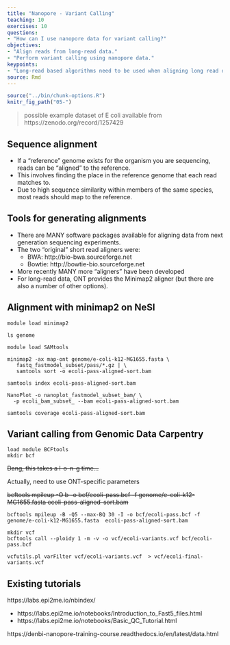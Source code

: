 ```yaml
---
title: "Nanopore - Variant Calling"
teaching: 10
exercises: 10
questions:
- "How can I use nanopore data for variant calling?"
objectives:
- "Align reads from long-read data."
- "Perform variant calling using nanopore data."
keypoints:
- "Long-read based algorithms need to be used when aligning long read data."
source: Rmd
---
```


```r
source("../bin/chunk-options.R")
knitr_fig_path("05-")
```

> possible example dataset of E coli available from https://zenodo.org/record/1257429






## Sequence alignment

 - If a “reference” genome exists for the organism you are sequencing, reads can be “aligned” to the reference.
 - This involves finding the place in the reference genome that each read matches to.
 - Due to high sequence similarity within members of the same species, most reads should map to the reference.



## Tools for generating alignments

 - There are MANY software packages available for aligning data from next generation sequencing experiments.
 - The two "original" short read aligners were:
    - BWA: http://bio-bwa.sourceforge.net
    - Bowtie: http://bowtie-bio.sourceforge.net
 - More recently MANY more "aligners" have been developed
 - For long-read data, ONT provides the Minimap2 aligner (but there are also a number of other options).



## Alignment with minimap2 on NeSI

```
module load minimap2
```
 
```
ls genome
```
 
```
module load SAMtools
```
 
```
minimap2 -ax map-ont genome/e-coli-k12-MG1655.fasta \
   fastq_fastmodel_subset/pass/*.gz | \
   samtools sort -o ecoli-pass-aligned-sort.bam
   
samtools index ecoli-pass-aligned-sort.bam
```

```
NanoPlot -o nanoplot_fastmodel_subset_bam/ \
  -p ecoli_bam_subset_ --bam ecoli-pass-aligned-sort.bam 
```

```
samtools coverage ecoli-pass-aligned-sort.bam
```

## Variant calling from Genomic Data Carpentry

```
load module BCFtools
mkdir bcf
```


~~Dang, this takes a l-o-n-g time...~~

Actually, need to use ONT-specific parameters 


~~bcftools mpileup -O b -o bcf/ecoli-pass.bcf -f genome/e-coli-k12-MG1655.fasta  ecoli-pass-aligned-sort.bam~~

```
bcftools mpileup -B -Q5 --max-BQ 30 -I -o bcf/ecoli-pass.bcf -f genome/e-coli-k12-MG1655.fasta  ecoli-pass-aligned-sort.bam
```


```
mkdir vcf
bcftools call --ploidy 1 -m -v -o vcf/ecoli-variants.vcf bcf/ecoli-pass.bcf 
```
 
```
vcfutils.pl varFilter vcf/ecoli-variants.vcf  > vcf/ecoli-final-variants.vcf
```


## Existing tutorials 

https://labs.epi2me.io/nbindex/

- https://labs.epi2me.io/notebooks/Introduction_to_Fast5_files.html
- https://labs.epi2me.io/notebooks/Basic_QC_Tutorial.html

https://denbi-nanopore-training-course.readthedocs.io/en/latest/data.html